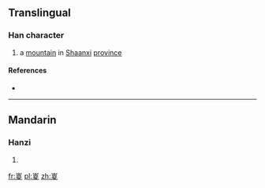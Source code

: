 ==Translingual==

===Han character===
{{Han char|rn=46|rad=山|as=09|sn=12|four=|canj=山山金水 (UUCE), X山山金水 (XUUCE)|ids=⿱[[山]][[㚇]]}}

# a [[mountain]] in [[Shaanxi]] [[province]]

====References====
* {{Han ref|kx=0316.220|dkj=08285|dj=0617.010|hdz=10788.050|uh=5D4F|ud=23887}}

----

==Mandarin==

===Hanzi===
{{cmn-hanzi|pin=[[zōng]] ([[zong1]])|wg=tsung<sup>1</sup>}}

# {{defn|lang=cmn|sort=山09}}

[[fr:嵏]]
[[pl:嵏]]
[[zh:嵏]]